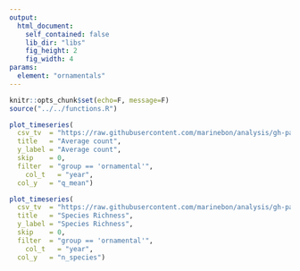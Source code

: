 ```yaml
---
output:
  html_document:
    self_contained: false
    lib_dir: "libs"
    fig_height: 2
    fig_width: 4
params:
  element: "ornamentals"
---
```


```r
knitr::opts_chunk$set(echo=F, message=F)
source("../../functions.R")
```


```r
plot_timeseries(
  csv_tv  = "https://raw.githubusercontent.com/marinebon/analysis/gh-pages/data/rvc_grp_years.csv",
  title   = "Average count",
  y_label = "Average count",
  skip    = 0,
  filter  = "group == 'ornamental'",
	col_t   = "year",
  col_y   = "q_mean")
```


```r
plot_timeseries(
  csv_tv  = "https://raw.githubusercontent.com/marinebon/analysis/gh-pages/data/rvc_grp_years.csv",
  title   = "Species Richness",
  y_label = "Species Richness",
  skip    = 0,
  filter  = "group == 'ornamental'",
	col_t   = "year",
  col_y   = "n_species")
```

